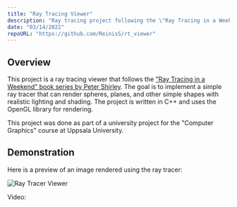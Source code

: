 ```yaml
---
title: "Ray Tracing Viewer"
description: "Ray tracing project following the \"Ray Tracing in a Weekend\" book series by Peter Shirley."
date: "03/14/2022"
repoURL: "https://github.com/ReinisS/rt_viewer"
---
```



## Overview

This project is a ray tracing viewer that follows the ["Ray Tracing in a Weekend" book series by Peter Shirley](https://raytracing.github.io/books/RayTracingInOneWeekend.html). The goal is to implement a simple ray tracer that can render spheres, planes, and other simple shapes with realistic lighting and shading. The project is written in C++ and uses the OpenGL library for rendering.

This project was done as part of a university project for the "Computer Graphics" course at Uppsala University.

## Demonstration

Here is a preview of an image rendered using the ray tracer:

![Ray Tracer Viewer](/ray_tracing_viewer.png)

Video:

<YouTube id="https://youtu.be/bFtP48KXaJY" />
